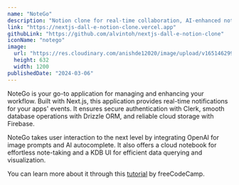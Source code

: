```yaml
---
name: "NoteGo"
description: "Notion clone for real-time collaboration, AI-enhanced notes, and creativity"
link: "https://nextjs-dall-e-notion-clone.vercel.app"
githubLink: "https://github.com/alvintoh/nextjs-dall-e-notion-clone"
iconName: "notego"
image:
  url: "https://res.cloudinary.com/anishde12020/image/upload/v1651462990/Blogfolio/og2_onx91e.png"
  height: 632
  width: 1200
publishedDate: "2024-03-06"
---
```


NoteGo is your go-to application for managing and enhancing your workflow. Built with Next.js, this application provides real-time notifications for your apps' events. It ensures secure authentication with Clerk, smooth database operations with Drizzle ORM, and reliable cloud storage with Firebase.

NoteGo takes user interaction to the next level by integrating OpenAI for image prompts and AI autocomplete. It also offers a cloud notebook for effortless note-taking and a KDB UI for efficient data querying and visualization.

You can learn more about it through this [tutorial](https://youtu.be/KkC_wYM_Co4?si=NymjiyFoqWLvPuwt) by freeCodeCamp.
